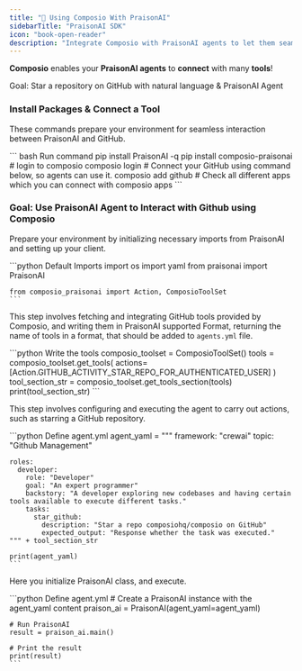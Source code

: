 ```yaml
---
title: "📖 Using Composio With PraisonAI"
sidebarTitle: "PraisonAI SDK"
icon: "book-open-reader"
description: "Integrate Composio with PraisonAI agents to let them seamlessly interact with external apps"
---
```


**Composio** enables your **PraisonAI agents** to **connect** with many **tools**!

<Tip>Goal: Star a repository on GitHub with natural language & PraisonAI Agent</Tip>

### Install Packages & Connect a Tool

These commands prepare your environment for seamless interaction between PraisonAI and GitHub.

<CodeGroup>
    ``` bash Run command
    pip install PraisonAI -q
    pip install composio-praisonai
    # login to composio
    composio login
    # Connect your GitHub using command below, so agents can use it. 
    composio add github
    # Check all different apps which you can connect with
    composio apps
    ```
</CodeGroup>

### Goal: Use PraisonAI Agent to Interact with Github using Composio

<Steps>
<Step title="Import Base Packages">

Prepare your environment by initializing necessary imports from PraisonAI and setting up your client.

<CodeGroup>
    ```python Default Imports
    import os
    import yaml
    from praisonai import PraisonAI

    from composio_praisonai import Action, ComposioToolSet
    ```

</CodeGroup>

</Step>

<Step title="Write the Praison-supported Composio Tools in `tools.py` file.">

This step involves fetching and integrating GitHub tools provided by Composio, and writing them in PraisonAI supported Format, returning the name of tools in a format, that should be added to `agents.yml` file.

<CodeGroup>
    ```python Write the tools
    composio_toolset = ComposioToolSet()
    tools = composio_toolset.get_tools(
        actions=[Action.GITHUB_ACTIVITY_STAR_REPO_FOR_AUTHENTICATED_USER]
    )
    tool_section_str = composio_toolset.get_tools_section(tools)
    print(tool_section_str)
    ```
</CodeGroup>

</Step>

<Step title="Define the `agents.yml` either in a separate file, or in your script.">

This step involves configuring and executing the agent to carry out actions, such as starring a GitHub repository.

<CodeGroup>
    ```python Define agent.yml
    agent_yaml = """
    framework: "crewai"
    topic: "Github Management"

    roles:
      developer:
        role: "Developer"
        goal: "An expert programmer"
        backstory: "A developer exploring new codebases and having certain tools available to execute different tasks."
        tasks:
          star_github:
            description: "Star a repo composiohq/composio on GitHub"
            expected_output: "Response whether the task was executed."
    """ + tool_section_str

    print(agent_yaml)
    ```
</CodeGroup>

</Step>


<Step title="Run the PraisonAI Agents to execute the goal/task.">

Here you initialize PraisonAI class, and execute.

<CodeGroup>
    ```python Define agent.yml
    # Create a PraisonAI instance with the agent_yaml content
    praison_ai = PraisonAI(agent_yaml=agent_yaml)

    # Run PraisonAI
    result = praison_ai.main()

    # Print the result
    print(result)
    ```
</CodeGroup>

</Step>
</Steps>
